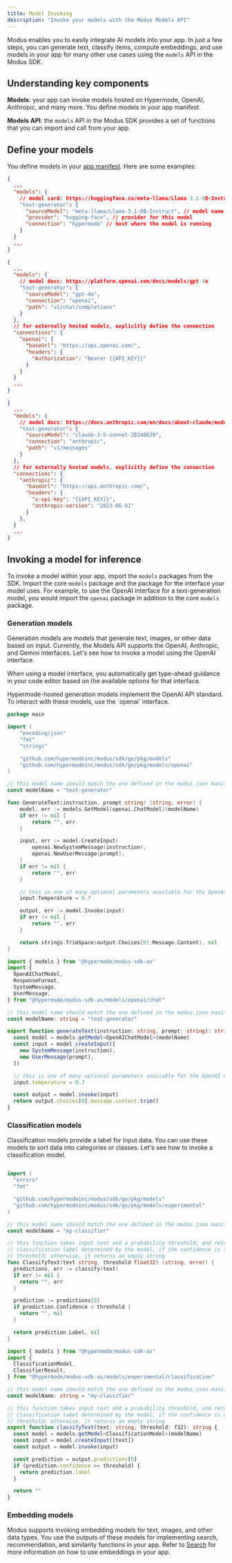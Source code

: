 ```yaml
---
title: Model Invoking
description: "Invoke your models with the Modus Models API"
---
```


Modus enables you to easily integrate AI models into your app. In just a few steps, you can generate
text, classify items, compute embeddings, and use models in your app for many other use cases using
the `models` API in the Modus SDK.

## Understanding key components

**Models**: your app can invoke models hosted on Hypermode, OpenAI, Anthropic, and many more. You
define models in your app manifest.

**Models API**: the `models` API in the Modus SDK provides a set of functions that you can import
and call from your app.

## Define your models

You define models in your [app manifest](./app-manifest#models). Here are some examples:

<CodeGroup>

```json Llama-3.1-8B-Instruct
{
  ...
  "models": {
    // model card: https://huggingface.co/meta-llama/Llama-3.1-8B-Instruct
    "text-generator": {
      "sourceModel": "meta-llama/Llama-3.1-8B-Instruct", // model name on the provider
      "provider": "hugging-face", // provider for this model
      "connection": "hypermode" // host where the model is running
    }
  }
  ...
}
```

```json GPT-4o
{
  ...
  "models": {
    // model docs: https://platform.openai.com/docs/models/gpt-4o
    "text-generator": {
      "sourceModel": "gpt-4o",
      "connection": "openai",
      "path": "v1/chat/completions"
    }
  },
  // for externally hosted models, explicitly define the connection
  "connections": {
    "openai": {
      "baseUrl": "https://api.openai.com/",
      "headers": {
        "Authorization": "Bearer {{API_KEY}}"
      }
    }
  }
  ...
}
```

```json Claude 3.5 Sonnet
{
  ...
  "models": {
    // model docs: https://docs.anthropic.com/en/docs/about-claude/models#model-comparison-table
    "text-generator": {
      "sourceModel": "claude-3-5-sonnet-20240620",
      "connection": "anthropic",
      "path": "v1/messages"
    }
  },
  // for externally hosted models, explicitly define the connection
  "connections": {
    "anthropic": {
      "baseUrl": "https://api.anthropic.com/",
      "headers": {
        "x-api-key": "{{API_KEY}}",
        "anthropic-version": "2023-06-01"
      }
    },
  }
  ...
}
```

</CodeGroup>

## Invoking a model for inference

To invoke a model within your app, import the `models` packages from the SDK. Import the core
`models` package and the package for the interface your model uses. For example, to use the OpenAI
interface for a text-generation model, you would import the `openai` package in addition to the core
`models` package.

### Generation models

Generation models are models that generate text, images, or other data based on input. Currently,
the Models API supports the OpenAI, Anthropic, and Gemini interfaces. Let's see how to invoke a
model using the OpenAI interface.

When using a model interface, you automatically get type-ahead guidance in your code editor based on
the available options for that interface.

<Note>
  Hypermode-hosted generation models implement the OpenAI API standard. To
  interact with these models, use the `openai` interface.
</Note>

<CodeGroup>

```go Go
package main

import (
    "encoding/json"
    "fmt"
    "strings"

    "github.com/hypermodeinc/modus/sdk/go/pkg/models"
    "github.com/hypermodeinc/modus/sdk/go/pkg/models/openai"
)

// this model name should match the one defined in the modus.json manifest file
const modelName = "text-generator"

func GenerateText(instruction, prompt string) (string, error) {
    model, err := models.GetModel[openai.ChatModel](modelName)
    if err != nil {
        return "", err
    }

    input, err := model.CreateInput(
        openai.NewSystemMessage(instruction),
        openai.NewUserMessage(prompt),
    )
    if err != nil {
        return "", err
    }

    // this is one of many optional parameters available for the OpenAI chat interface
    input.Temperature = 0.7

    output, err := model.Invoke(input)
    if err != nil {
        return "", err
    }

    return strings.TrimSpace(output.Choices[0].Message.Content), nil
}
```

```ts AssemblyScript
import { models } from "@hypermode/modus-sdk-as"
import {
  OpenAIChatModel,
  ResponseFormat,
  SystemMessage,
  UserMessage,
} from "@hypermode/modus-sdk-as/models/openai/chat"

// this model name should match the one defined in the modus.json manifest file
const modelName: string = "text-generator"

export function generateText(instruction: string, prompt: string): string {
  const model = models.getModel<OpenAIChatModel>(modelName)
  const input = model.createInput([
    new SystemMessage(instruction),
    new UserMessage(prompt),
  ])

  // this is one of many optional parameters available for the OpenAI chat interface
  input.temperature = 0.7

  const output = model.invoke(input)
  return output.choices[0].message.content.trim()
}
```

</CodeGroup>

### Classification models

Classification models provide a label for input data. You can use these models to sort data into
categories or classes. Let's see how to invoke a classification model.

<CodeGroup>

```go Go

import (
  "errors"
  "fmt"

  "github.com/hypermodeinc/modus/sdk/go/pkg/models"
  "github.com/hypermodeinc/modus/sdk/go/pkg/models/experimental"
)

// this model name should match the one defined in the modus.json manifest file
const modelName = "my-classifier"

// this function takes input text and a probability threshold, and returns the
// classification label determined by the model, if the confidence is above the
// threshold; otherwise, it returns an empty string
func ClassifyText(text string, threshold float32) (string, error) {
  predictions, err := classify(text)
  if err != nil {
    return "", err
  }

  prediction := predictions[0]
  if prediction.Confidence < threshold {
    return "", nil
  }

  return prediction.Label, nil
}
```

```ts AssemblyScript
import { models } from "@hypermode/modus-sdk-as"
import {
  ClassificationModel,
  ClassifierResult,
} from "@hypermode/modus-sdk-as/models/experimental/classification"

// this model name should match the one defined in the modus.json manifest file
const modelName: string = "my-classifier"

// this function takes input text and a probability threshold, and returns the
// classification label determined by the model, if the confidence is above the
// threshold; otherwise, it returns an empty string
export function classifyText(text: string, threshold: f32): string {
  const model = models.getModel<ClassificationModel>(modelName)
  const input = model.createInput([text])
  const output = model.invoke(input)

  const prediction = output.predictions[0]
  if (prediction.confidence >= threshold) {
    return prediction.label
  }

  return ""
}
```

</CodeGroup>

### Embedding models

Modus supports invoking embedding models for text, images, and other data types. You use the outputs
of these models for implementing search, recommendation, and similarity functions in your app. Refer
to [Search](/modus/search) for more information on how to use embeddings in your app.
